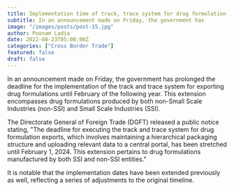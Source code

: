 ```yaml
---
title: Implementation time of track, trace system for drug formulation exports extended till Feb 2024 
subtitle: In an announcement made on Friday, the government has
image: "/images/posts/post-15.jpg"
author: Poonam Ladia
date: 2022-08-23T05:00:00Z
categories: ["Cross Border Trade"]
featured: false 
draft: false
---
```

In an announcement made on Friday, the government has prolonged the deadline for the implementation of the track and trace system for exporting drug formulations until February of the following year. This extension encompasses drug formulations produced by both non-Small Scale Industries (non-SSI) and Small Scale Industries (SSI).

The Directorate General of Foreign Trade (DGFT) released a public notice stating, "The deadline for executing the track and trace system for drug formulation exports, which involves maintaining a hierarchical packaging structure and uploading relevant data to a central portal, has been stretched until February 1, 2024. This extension pertains to drug formulations manufactured by both SSI and non-SSI entities."

It is notable that the implementation dates have been extended previously as well, reflecting a series of adjustments to the original timeline.